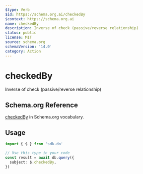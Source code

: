 ```yaml
---
$type: Verb
$id: https://schema.org.ai/checkedBy
$context: https://schema.org.ai
name: checkedBy
description: Inverse of check (passive/reverse relationship)
status: public
license: MIT
source: schema.org
schemaVersion: '14.0'
category: Action
---
```


# checkedBy

Inverse of check (passive/reverse relationship)

## Schema.org Reference

[checkedBy](https://schema.org/CheckAction) in Schema.org vocabulary.

## Usage

```typescript
import { $ } from 'sdk.do'

// Use this type in your code
const result = await db.query({
  subject: $.checkedBy,
})
```
